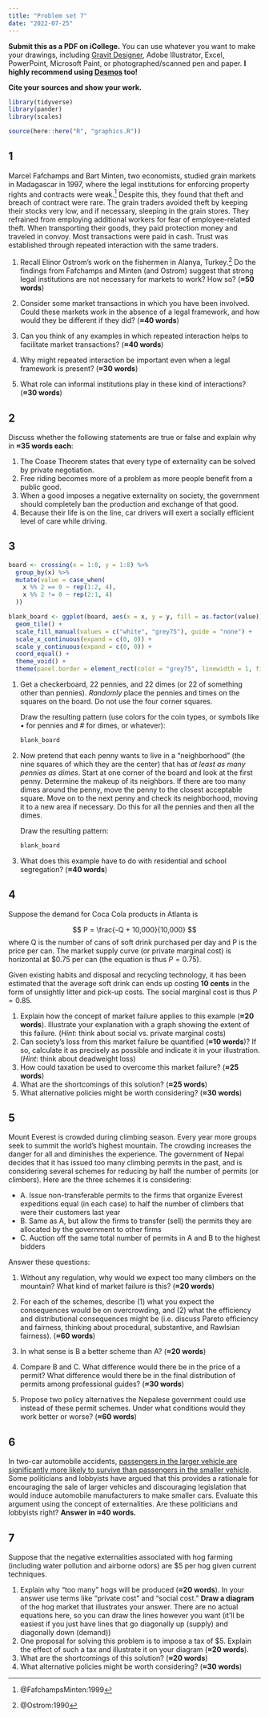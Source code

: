 ```yaml
---
title: "Problem set 7"
date: "2022-07-25"
---
```


**Submit this as a PDF on iCollege.** You can use whatever you want to make your drawings, including [Gravit Designer](https://gravit.io/), Adobe Illustrator, Excel, PowerPoint, Microsoft Paint, or photographed/scanned pen and paper. **I highly recommend using [Desmos](https://www.desmos.com/) too!**

**Cite your sources and show your work.**

```r
library(tidyverse)
library(pander)
library(scales)

source(here::here("R", "graphics.R"))
```


## 1

Marcel Fafchamps and Bart Minten, two economists, studied grain markets in Madagascar in 1997, where the legal institutions for enforcing property rights and contracts were weak.[^fafchamps] Despite this, they found that theft and breach of contract were rare. The grain traders avoided theft by keeping their stocks very low, and if necessary, sleeping in the grain stores. They refrained from employing additional workers for fear of employee-related theft. When transporting their goods, they paid protection money and traveled in convoy. Most transactions were paid in cash. Trust was established through repeated interaction with the same traders.


1. Recall Elinor Ostrom's work on the fishermen in Alanya, Turkey.[^ostrom] Do the findings from Fafchamps and Minten (and Ostrom) suggest that strong legal institutions are not necessary for markets to work? How so? (**≈50 words**)

2. Consider some market transactions in which you have been involved. Could these markets work in the absence of a legal framework, and how would they be different if they did? (**≈40 words**)

3. Can you think of any examples in which repeated interaction helps to facilitate market transactions? (**≈40 words**)

4. Why might repeated interaction be important even when a legal framework is present? (**≈30 words**)

5. What role can informal institutions play in these kind of interactions? (**≈30 words**)


[^fafchamps]: @FafchampsMinten:1999
[^ostrom]: @Ostrom:1990


## 2

Discuss whether the following statements are true or false and explain why in **≈35 words each**: 

1. The Coase Theorem states that every type of externality can be solved by private negotiation.
2. Free riding becomes more of a problem as more people benefit from a public good.
3. When a good imposes a negative externality on society, the government should completely ban the production and exchange of that good.
4. Because their life is on the line, car drivers will exert a socially efficient level of care while driving.


## 3

```r
board <- crossing(x = 1:8, y = 1:8) %>% 
  group_by(x) %>% 
  mutate(value = case_when(
    x %% 2 == 0 ~ rep(1:2, 4),
    x %% 2 != 0 ~ rep(2:1, 4)
  ))

blank_board <- ggplot(board, aes(x = x, y = y, fill = as.factor(value))) +
  geom_tile() +
  scale_fill_manual(values = c("white", "grey75"), guide = "none") +
  scale_x_continuous(expand = c(0, 0)) +
  scale_y_continuous(expand = c(0, 0)) +
  coord_equal() +
  theme_void() +
  theme(panel.border = element_rect(color = "grey75", linewidth = 1, fill = NA))
```

1. Get a checkerboard, 22 pennies, and 22 dimes (or 22 of something other than pennies). *Randomly* place the pennies and times on the squares on the board. Do not use the four corner squares. 

    Draw the resulting pattern (use colors for the coin types, or symbols like • for pennies and # for dimes, or whatever):
    
    ```r
    blank_board
    ```

2. Now pretend that each penny wants to live in a "neighborhood" (the nine squares of which they are the center) that has *at least as many pennies as dimes*. Start at one corner of the board and look at the first penny. Determine the makeup of its neighbors. If there are too many dimes around the penny, move the penny to the closest acceptable square. Move on to the next penny and check its neighborhood, moving it to a new area if necessary. Do this for all the pennies and then all the dimes.

    Draw the resulting pattern:
    
    ```r
    blank_board
    ```
    

3. What does this example have to do with residential and school segregation? (**≈40 words**)


## 4

Suppose the demand for Coca Cola products in Atlanta is

$$
P = \frac{-Q + 10,000}{10,000}
$$
where Q is the number of cans of soft drink purchased per day and P is the price per can. The market supply curve (or private marginal cost) is horizontal at \$0.75 per can (the equation is thus $P = 0.75$). 

Given existing habits and disposal and recycling technology, it has been estimated that the average soft drink can ends up costing **10 cents** in the form of unsightly litter and pick-up costs. The social marginal cost is thus $P = 0.85$.

1. Explain how the concept of market failure applies to this example (**≈20 words**). Illustrate your explanation with a graph showing the extent of this failure. (*Hint*: think about social vs. private marginal costs)
2. Can society's loss from this market failure be quantified (**≈10 words**)? If so, calculate it as precisely as possible and indicate it in your illustration. (*Hint*: think about deadweight loss)
3. How could taxation be used to overcome this market failure? (**≈25 words**)
4. What are the shortcomings of this solution? (**≈25 words**)
5. What alternative policies might be worth considering? (**≈30 words**)


## 5

Mount Everest is crowded during climbing season. Every year more groups seek to summit the world’s highest mountain. The crowding increases the danger for all and diminishes the experience. The government of Nepal decides that it has issued too many climbing permits in the past, and is considering several schemes for reducing by half the number of permits (or climbers). Here are the three schemes it is considering:

- A. Issue non-transferable permits to the firms that organize Everest expeditions equal (in each case) to half the number of climbers that were their customers last year
- B. Same as A, but allow the firms to transfer (sell) the permits they are allocated by the government to other firms
- C. Auction off the same total number of permits in A and B to the highest bidders

Answer these questions:

1. Without any regulation, why would we expect too many climbers on the mountain? What kind of market failure is this? (**≈20 words**)

2. For each of the schemes, describe (1) what you expect the consequences would be on overcrowding, and (2) what the efficiency and distributional consequences might be (i.e. discuss Pareto efficiency and fairness, thinking about procedural, substantive, and Rawlsian fairness). (**≈60 words**)

3. In what sense is B a better scheme than A? (**≈20 words**)

4. Compare B and C. What difference would there be in the price of a permit? What difference would there be in the final distribution of permits among professional guides? (**≈30 words**)

5. Propose two policy alternatives the Nepalese government could use instead of these permit schemes. Under what conditions would they work better or worse? (**≈60 words**)


## 6

In two-car automobile accidents, [passengers in the larger vehicle are significantly more likely to survive than passengers in the smaller vehicle](http://www.buffalo.edu/news/releases/2013/05/026.html). Some politicians and lobbyists have argued that this provides a rationale for encouraging the sale of larger vehicles and discouraging legislation that would induce automobile manufacturers to make smaller cars. Evaluate this argument using the concept of externalities. Are these politicians and lobbyists right? **Answer in ≈40 words.**


## 7

Suppose that the negative externalities associated with hog farming (including water pollution and airborne odors) are $5 per hog given current techniques.

1. Explain why "too many" hogs will be produced (**≈20 words**). In your answer use terms like "private cost" and "social cost." **Draw a diagram** of the hog market that illustrates your answer. There are no actual equations here, so you can draw the lines however you want (it'll be easiest if you just have lines that go diagonally up (supply) and diagonally down (demand))
2. One proposal for solving this problem is to impose a tax of \$5. Explain the effect of such a tax and illustrate it on your diagram (**≈20 words**).  
3. What are the shortcomings of this solution? (**≈20 words**)
4. What alternative policies might be worth considering? (**≈30 words**)
